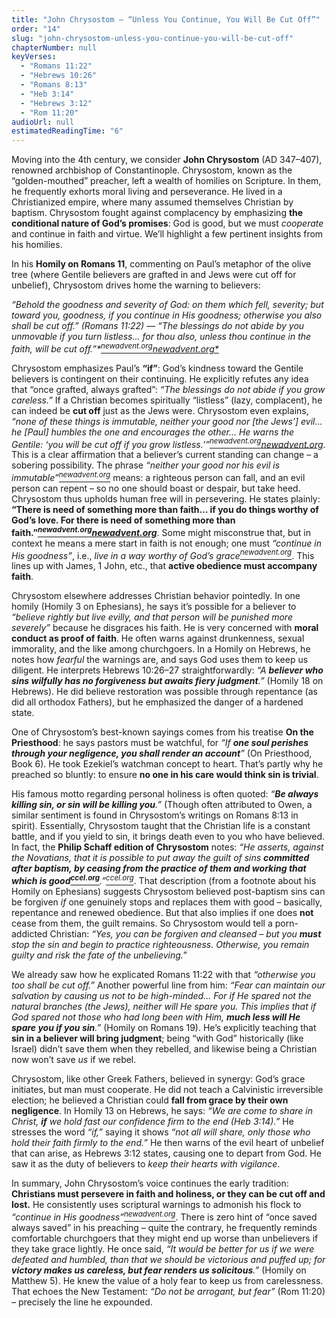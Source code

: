 ```yaml
---
title: "John Chrysostom – “Unless You Continue, You Will Be Cut Off”"
order: "14"
slug: "john-chrysostom-unless-you-continue-you-will-be-cut-off"
chapterNumber: null
keyVerses:
  - "Romans 11:22"
  - "Hebrews 10:26"
  - "Romans 8:13"
  - "Heb 3:14"
  - "Hebrews 3:12"
  - "Rom 11:20"
audioUrl: null
estimatedReadingTime: "6"
---
```

Moving into the 4th century, we consider **John Chrysostom** (AD 347–407), renowned archbishop of Constantinople. Chrysostom, known as the “golden-mouthed” preacher, left a wealth of homilies on Scripture. In them, he frequently exhorts moral living and perseverance. He lived in a Christianized empire, where many assumed themselves Christian by baptism. Chrysostom fought against complacency by emphasizing **the conditional nature of God’s promises**: God is good, but we must *cooperate* and continue in faith and virtue. We’ll highlight a few pertinent insights from his homilies.

In his **Homily on Romans 11**, commenting on Paul’s metaphor of the olive tree (where Gentile believers are grafted in and Jews were cut off for unbelief), Chrysostom drives home the warning to believers:

*“Behold the goodness and severity of God: on them which fell, severity; but toward you, goodness, if you continue in His goodness; otherwise you also shall be cut off.” (Romans 11:22) — “The blessings do not abide by you unmovable if you turn listless... for thou also, unless thou continue in the faith, will be cut off.”\*[<sup>newadvent.org](https://www.newadvent.org/fathers/210219.htm#:~:text=And%20he%20does%20not%20say%2C,faith%2C%20will%20be%20cut%20off)[newadvent.org*</sup>](https://www.newadvent.org/fathers/210219.htm#:~:text=fear%20%3A%20since%20the%20Lord,79%2C%20will%20be%20cut%20off)*

Chrysostom emphasizes Paul’s <b>“if”</b>: God’s kindness toward the Gentile believers is contingent on their continuing. He explicitly refutes any idea that “once grafted, always grafted”: <i>“The blessings do not abide if you grow careless.”</i> If a Christian becomes spiritually “listless” (lazy, complacent), he can indeed be <b>cut off</b> just as the Jews were. Chrysostom even explains, <i>“none of these things is immutable, neither your good nor [the Jews’] evil… he [Paul] humbles the one and encourages the other… He warns the Gentile: ‘you will be cut off if you grow listless.’”[<sup>newadvent.org](https://www.newadvent.org/fathers/210219.htm#:~:text=For%20it%20was%20not%20God,was%2C%20that%20you%20might%20continue)[newadvent.org</i></sup>](https://www.newadvent.org/fathers/210219.htm#:~:text=to%20the%20Jew%20to%20be,But%20it%20is%20very)</i>. This is a clear affirmation that a believer’s current standing can change – a sobering possibility. The phrase <i>“neither your good nor his evil is immutable”[<sup>newadvent.org</sup></i>](https://www.newadvent.org/fathers/210219.htm#:~:text=so%20%28Sav,was%2C%20that%20you%20might%20continue)</i> means: a righteous person can fall, and an evil person can repent – so no one should boast or despair, but take heed. Chrysostom thus upholds human free will in persevering. He states plainly: <b>“There is need of something more than faith… if you do things worthy of God’s love. For there is need of something more than faith.”[<i><sup>newadvent.org](https://www.newadvent.org/fathers/210219.htm#:~:text=thou%20be%20faint%20at%20hearing,by%20the%20Jews%2C%20and%20what)[newadvent.org</i></sup>](https://www.newadvent.org/fathers/210219.htm#:~:text=in%20,For%20thou%20also%2C%20he%20says)</b>. Some might misconstrue that, but in context he means a mere start in faith is not enough; one must <i>“continue in His goodness”</i>, i.e., <i>live in a way worthy of God’s grace[<sup>newadvent.org</sup></i>](https://www.newadvent.org/fathers/210219.htm#:~:text=thou%20be%20faint%20at%20hearing,by%20the%20Jews%2C%20and%20what)</i>. This lines up with James, 1 John, etc., that <b>active obedience must accompany faith</b>.

Chrysostom elsewhere addresses Christian behavior pointedly. In one homily (Homily 3 on Ephesians), he says it’s possible for a believer to *“believe rightly but live evilly, and that person will be punished more severely”* because he disgraces his faith. He is very concerned with **moral conduct as proof of faith**. He often warns against drunkenness, sexual immorality, and the like among churchgoers. In a Homily on Hebrews, he notes how *fearful* the warnings are, and says God uses them to keep us diligent. He interprets Hebrews 10:26–27 straightforwardly: *“A **believer who sins wilfully has no forgiveness but awaits fiery judgment**.”* (Homily 18 on Hebrews). He did believe restoration was possible through repentance (as did all orthodox Fathers), but he emphasized the danger of a hardened state.

One of Chrysostom’s best-known sayings comes from his treatise **On the Priesthood**: he says pastors must be watchful, for *“If **one soul perishes through your negligence, you shall render an account**”* (On Priesthood, Book 6). He took Ezekiel’s watchman concept to heart. That’s partly why he preached so bluntly: to ensure **no one in his care would think sin is trivial**.

His famous motto regarding personal holiness is often quoted: <i>“<b>Be always killing sin, or sin will be killing you</b>.”</i> (Though often attributed to Owen, a similar sentiment is found in Chrysostom’s writings on Romans 8:13 in spirit). Essentially, Chrysostom taught that the Christian life is a constant battle, and if you yield to sin, it brings death even to you who have believed. In fact, the <b>Philip Schaff edition of Chrysostom</b> notes: <i>“He asserts, against the Novatians, that it is possible to put away the guilt of sins <b>committed after baptism, by ceasing from the practice of them and working that which is good[<sup>ccel.org</sup>](https://www.ccel.org/ccel/schaff/npnf113.iii.iv.xv.html#:~:text=asserts%2C%20as%20against%20the%20Novatians%2C,always%20through%20God%E2%80%99s%20mercy%20and)</b>.”[<sup>ccel.org</sup></i>](https://www.ccel.org/ccel/schaff/npnf113.iii.iv.xv.html#:~:text=asserts%2C%20as%20against%20the%20Novatians%2C,always%20through%20God%E2%80%99s%20mercy%20and)</i>. That description (from a footnote about his Homily on Ephesians) suggests Chrysostom believed post-baptism sins can be forgiven <i>if</i> one genuinely stops and replaces them with good – basically, repentance and renewed obedience. But that also implies if one does <b>not</b> cease from them, the guilt remains. So Chrysostom would tell a porn-addicted Christian: <i>“Yes, you can be forgiven and cleansed – but you <b>must</b> stop the sin and begin to practice righteousness. Otherwise, you remain guilty and risk the fate of the unbelieving.”</i>

We already saw how he explicated Romans 11:22 with that *“otherwise you too shall be cut off.”* Another powerful line from him: *“Fear can maintain our salvation by causing us not to be high-minded… For if He spared not the natural branches (the Jews), neither will He spare you. This implies that if God spared not those who had long been with Him, **much less will He spare you if you sin**.”* (Homily on Romans 19). He’s explicitly teaching that **sin in a believer will bring judgment**; being “with God” historically (like Israel) didn’t save them when they rebelled, and likewise being a Christian now won’t save *us* if we rebel.

Chrysostom, like other Greek Fathers, believed in synergy: God’s grace initiates, but man must cooperate. He did not teach a Calvinistic irreversible election; he believed a Christian could **fall from grace by their own negligence**. In Homily 13 on Hebrews, he says: *“We are come to share in Christ, **if** we hold fast our confidence firm to the end (Heb 3:14).”* He stresses the word *“if,”* saying it shows *“not all will share, only those who hold their faith firmly to the end.”* He then warns of the evil heart of unbelief that can arise, as Hebrews 3:12 states, causing one to depart from God. He saw it as the duty of believers to *keep their hearts with vigilance*.

In summary, John Chrysostom’s voice continues the early tradition: <b>Christians must persevere in faith and holiness, or they can be cut off and lost.</b> He consistently uses scriptural warnings to admonish his flock to <i>“continue in His goodness”[<sup>newadvent.org</sup></i>](https://www.newadvent.org/fathers/210219.htm#:~:text=And%20he%20does%20not%20say%2C,faith%2C%20will%20be%20cut%20off)</i>. There is zero hint of “once saved always saved” in his preaching – quite the contrary, he frequently reminds comfortable churchgoers that they might end up worse than unbelievers if they take grace lightly. He once said, <i>“It would be better for us if we were defeated and humbled, than that we should be victorious and puffed up; for <b>victory makes us careless, but fear renders us solicitous</b>.”</i> (Homily on Matthew 5). He knew the value of a holy fear to keep us from carelessness. That echoes the New Testament: <i>“Do not be arrogant, but fear”</i> (Rom 11:20) – precisely the line he expounded.
